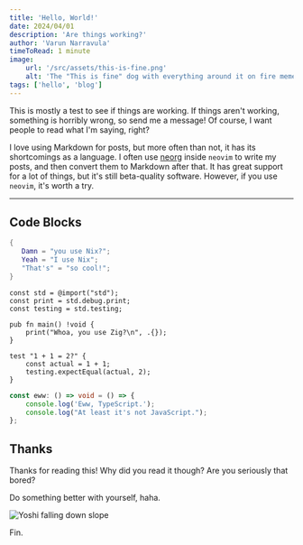 ```yaml
---
title: 'Hello, World!'
date: 2024/04/01
description: 'Are things working?'
author: 'Varun Narravula'
timeToRead: 1 minute
image:
    url: '/src/assets/this-is-fine.png'
    alt: 'The "This is fine" dog with everything around it on fire meme'
tags: ['hello', 'blog']
---
```



This is mostly a test to see if things are working. If things aren't working,
something is horribly wrong, so send me a message! Of course, I want people to
read what I'm saying, right?

I love using Markdown for posts, but more often than not, it has its
shortcomings as a language. I often use
[neorg](https://github.com/nvim-neorg/neorg) inside `neovim` to write my posts,
and then convert them to Markdown after that. It has great support for a lot of
things, but it's still beta-quality software. However, if you use `neovim`, it's
worth a try.

---

## Code Blocks

```nix
{
   Damn = "you use Nix?";
   Yeah = "I use Nix";
   "That's" = "so cool!";
}
```

```zig
const std = @import("std");
const print = std.debug.print;
const testing = std.testing;

pub fn main() !void {
    print("Whoa, you use Zig?\n", .{});
}

test "1 + 1 = 2?" {
    const actual = 1 + 1;
    testing.expectEqual(actual, 2);
}
```

```ts
const eww: () => void = () => {
    console.log('Eww, TypeScript.');
    console.log("At least it's not JavaScript.");
};
```

## Thanks

Thanks for reading this! Why did you read it though? Are you seriously that
bored?

Do something better with yourself, haha.

<Image name="yoshi-ded.gif" alt="Yoshi falling down slope" />

Fin.
